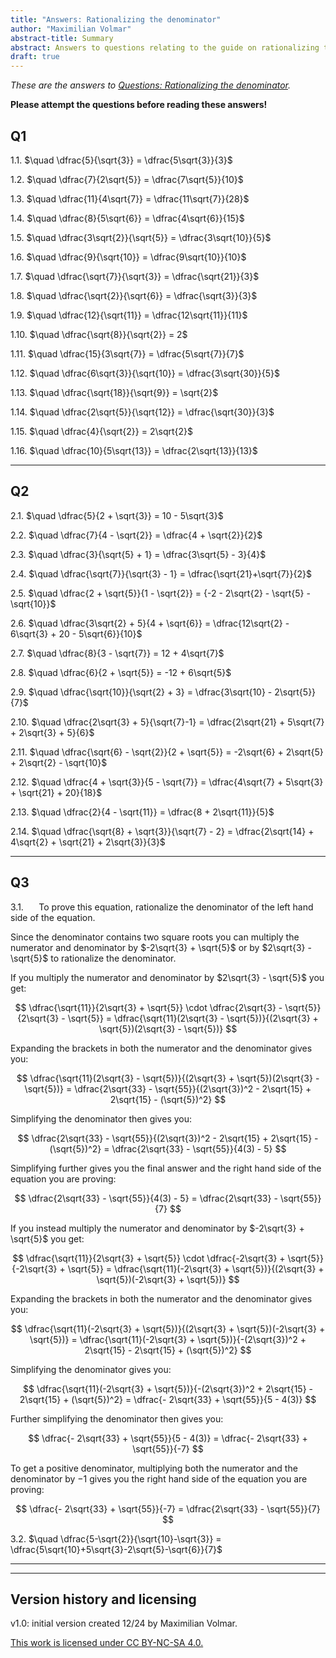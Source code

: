 ```yaml
---
title: "Answers: Rationalizing the denominator"
author: "Maximilian Volmar"
abstract-title: Summary
abstract: Answers to questions relating to the guide on rationalizing the denominator.
draft: true
---
```


*These are the answers to [Questions: Rationalizing the denominator](../questions/qs-rationalizingthedenominator.qmd).* 

**Please attempt the questions before reading these answers!**

## Q1 {-}

1.1. $\quad \dfrac{5}{\sqrt{3}} = \dfrac{5\sqrt{3}}{3}$

1.2. $\quad \dfrac{7}{2\sqrt{5}} = \dfrac{7\sqrt{5}}{10}$

1.3. $\quad \dfrac{11}{4\sqrt{7}} = \dfrac{11\sqrt{7}}{28}$

1.4. $\quad \dfrac{8}{5\sqrt{6}} = \dfrac{4\sqrt{6}}{15}$

1.5. $\quad \dfrac{3\sqrt{2}}{\sqrt{5}} = \dfrac{3\sqrt{10}}{5}$

1.6. $\quad \dfrac{9}{\sqrt{10}} = \dfrac{9\sqrt{10}}{10}$

1.7. $\quad \dfrac{\sqrt{7}}{\sqrt{3}} = \dfrac{\sqrt{21}}{3}$

1.8. $\quad \dfrac{\sqrt{2}}{\sqrt{6}} = \dfrac{\sqrt{3}}{3}$

1.9. $\quad \dfrac{12}{\sqrt{11}} = \dfrac{12\sqrt{11}}{11}$

1.10. $\quad \dfrac{\sqrt{8}}{\sqrt{2}} = 2$

1.11. $\quad \dfrac{15}{3\sqrt{7}} = \dfrac{5\sqrt{7}}{7}$

1.12. $\quad \dfrac{6\sqrt{3}}{\sqrt{10}} = \dfrac{3\sqrt{30}}{5}$

1.13. $\quad \dfrac{\sqrt{18}}{\sqrt{9}} = \sqrt{2}$

1.14. $\quad \dfrac{2\sqrt{5}}{\sqrt{12}} = \dfrac{\sqrt{30}}{3}$

1.15. $\quad \dfrac{4}{\sqrt{2}} = 2\sqrt{2}$

1.16. $\quad \dfrac{10}{5\sqrt{13}} = \dfrac{2\sqrt{13}}{13}$

---

## Q2 {-}

2.1. $\quad \dfrac{5}{2 + \sqrt{3}} = 10 - 5\sqrt{3}$

2.2. $\quad \dfrac{7}{4 - \sqrt{2}} = \dfrac{4 + \sqrt{2}}{2}$

2.3. $\quad \dfrac{3}{\sqrt{5} + 1} = \dfrac{3\sqrt{5} - 3}{4}$

2.4. $\quad \dfrac{\sqrt{7}}{\sqrt{3} - 1} = \dfrac{\sqrt{21}+\sqrt{7}}{2}$

2.5. $\quad \dfrac{2 + \sqrt{5}}{1 - \sqrt{2}} = {-2 - 2\sqrt{2} - \sqrt{5} - \sqrt{10}}$

2.6. $\quad \dfrac{3\sqrt{2} + 5}{4 + \sqrt{6}} = \dfrac{12\sqrt{2} - 6\sqrt{3} + 20 - 5\sqrt{6}}{10}$

2.7. $\quad \dfrac{8}{3 - \sqrt{7}} = 12 + 4\sqrt{7}$

2.8. $\quad \dfrac{6}{2 + \sqrt{5}} = -12 + 6\sqrt{5}$

2.9. $\quad \dfrac{\sqrt{10}}{\sqrt{2} + 3} = \dfrac{3\sqrt{10} - 2\sqrt{5}}{7}$

2.10. $\quad \dfrac{2\sqrt{3} + 5}{\sqrt{7}-1} = \dfrac{2\sqrt{21} + 5\sqrt{7} + 2\sqrt{3} + 5}{6}$

2.11. $\quad \dfrac{\sqrt{6} - \sqrt{2}}{2 + \sqrt{5}} = -2\sqrt{6} + 2\sqrt{5} + 2\sqrt{2} - \sqrt{10}$

2.12. $\quad \dfrac{4 + \sqrt{3}}{5 - \sqrt{7}} = \dfrac{4\sqrt{7} + 5\sqrt{3} + \sqrt{21} + 20}{18}$

2.13. $\quad \dfrac{2}{4 - \sqrt{11}} = \dfrac{8 + 2\sqrt{11}}{5}$

2.14. $\quad \dfrac{\sqrt{8} + \sqrt{3}}{\sqrt{7} - 2} = \dfrac{2\sqrt{14} + 4\sqrt{2} + \sqrt{21} + 2\sqrt{3}}{3}$

---

## Q3 {-}

3.1. $\quad$ To prove this equation, rationalize the denominator of the left hand side of the equation.

Since the denominator contains two square roots you can multiply the numerator and denominator by $-2\sqrt{3} + \sqrt{5}$ or by $2\sqrt{3} - \sqrt{5}$ to rationalize the denominator.

If you multiply the numerator and denominator by $2\sqrt{3} - \sqrt{5}$ you get:

$$
\dfrac{\sqrt{11}}{2\sqrt{3} + \sqrt{5}} \cdot \dfrac{2\sqrt{3} - \sqrt{5}}{2\sqrt{3} - \sqrt{5}} = \dfrac{\sqrt{11}(2\sqrt{3} - \sqrt{5})}{(2\sqrt{3} + \sqrt{5})(2\sqrt{3} - \sqrt{5})}
$$

Expanding the brackets in both the numerator and the denominator gives you:

$$
\dfrac{\sqrt{11}(2\sqrt{3} - \sqrt{5})}{(2\sqrt{3} + \sqrt{5})(2\sqrt{3} - \sqrt{5})} = \dfrac{2\sqrt{33} - \sqrt{55}}{(2\sqrt{3})^2 - 2\sqrt{15} + 2\sqrt{15} - (\sqrt{5})^2}
$$

Simplifying the denominator then gives you:

$$
\dfrac{2\sqrt{33} - \sqrt{55}}{(2\sqrt{3})^2 - 2\sqrt{15} + 2\sqrt{15} - (\sqrt{5})^2} = \dfrac{2\sqrt{33} - \sqrt{55}}{4(3) - 5}
$$

Simplifying further gives you the final answer and the right hand side of the equation you are proving:

$$
\dfrac{2\sqrt{33} - \sqrt{55}}{4(3) - 5} = \dfrac{2\sqrt{33} - \sqrt{55}}{7}
$$

If you instead multiply the numerator and denominator by $-2\sqrt{3} + \sqrt{5}$ you get:

$$
\dfrac{\sqrt{11}}{2\sqrt{3} + \sqrt{5}} \cdot \dfrac{-2\sqrt{3} + \sqrt{5}}{-2\sqrt{3} + \sqrt{5}} = \dfrac{\sqrt{11}(-2\sqrt{3} + \sqrt{5})}{(2\sqrt{3} + \sqrt{5})(-2\sqrt{3} + \sqrt{5})}
$$

Expanding the brackets in both the numerator and the denominator gives you:

$$
\dfrac{\sqrt{11}(-2\sqrt{3} + \sqrt{5})}{(2\sqrt{3} + \sqrt{5})(-2\sqrt{3} + \sqrt{5})} = \dfrac{\sqrt{11}(-2\sqrt{3} + \sqrt{5})}{-(2\sqrt{3})^2 + 2\sqrt{15} - 2\sqrt{15} + (\sqrt{5})^2}
$$

Simplifying the denominator gives you:

$$
\dfrac{\sqrt{11}(-2\sqrt{3} + \sqrt{5})}{-(2\sqrt{3})^2 + 2\sqrt{15} - 2\sqrt{15} + (\sqrt{5})^2} = \dfrac{- 2\sqrt{33} + \sqrt{55}}{5 - 4(3)}
$$

Further simplifying the denominator then gives you:

$$
 \dfrac{- 2\sqrt{33} + \sqrt{55}}{5 - 4(3)} = \dfrac{- 2\sqrt{33} + \sqrt{55}}{-7}
$$

To get a positive denominator, multiplying both the numerator and the denominator by $-1$ gives you the right hand side of the equation you are proving:

$$
\dfrac{- 2\sqrt{33} + \sqrt{55}}{-7} = \dfrac{2\sqrt{33} - \sqrt{55}}{7}
$$

3.2. $\quad \dfrac{5-\sqrt{2}}{\sqrt{10}-\sqrt{3}} = \dfrac{5\sqrt{10}+5\sqrt{3}-2\sqrt{5}-\sqrt{6}}{7}$

---

---

## Version history and licensing {-}

v1.0: initial version created 12/24 by Maximilian Volmar.

[This work is licensed under CC BY-NC-SA 4.0.](https://creativecommons.org/licenses/by-nc-sa/4.0/?ref=chooser-v1)
